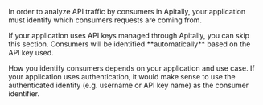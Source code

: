 In order to analyze API traffic by consumers in Apitally, your application must identify which consumers requests are coming from.

<Tip>
  If your application uses API keys managed through Apitally, you can skip this
  section. Consumers will be identified **automatically** based on the API key
  used.
</Tip>

How you identify consumers depends on your application and use case. If your application uses authentication, it would make sense to use the authenticated identity (e.g. username or API key name) as the consumer identifier.

